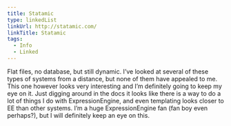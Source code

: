 ```yaml
---
title: Statamic
type: linkedList
linkUrl: http://statamic.com/
linkTitle: Statamic
tags:
  - Info
  - Linked
---
```


Flat files, no database, but still dynamic. I’ve looked at several of these types of systems from a distance, but none of them have appealed to me. This one however looks very interesting and I’m definitely going to keep my eye on it. Just digging around in the docs it looks like there is a way to do a lot of things I do with ExpressionEngine, and even templating looks closer to EE than other systems. I’m a huge ExpressionEngine fan (fan boy even perhaps?), but I will definitely keep an eye on this.
